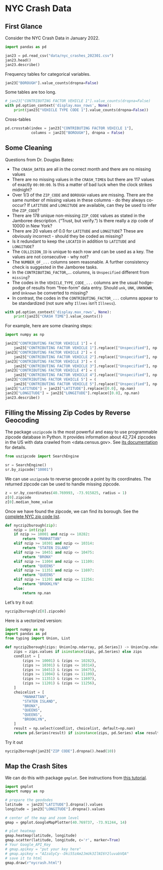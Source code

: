 # NYC Crash Data


## First Glance
Consider the NYC Crash Data in January 2022.

```python
import pandas as pd

jan23 = pd.read_csv("data/nyc_crashes_202301.csv")
jan23.head()
jan23.describe()
```

Frequency tables for categorical variables.
```python
jan23["BOROUGH"].value_counts(dropna=False)
```

Some tables are too long.
```python
# jan23["CONTRIBUTING FACTOR VEHICLE 1"].value_counts(dropna=False)
with pd.option_context('display.max_rows', None):
    print(jan23["VEHICLE TYPE CODE 1"].value_counts(dropna=False))
```

Cross-tables 
```python
pd.crosstab(index = jan23["CONTRIBUTING FACTOR VEHICLE 1"],
			columns = jan23["BOROUGH"], dropna = False)
```

## Some Cleaning
Questions from Dr. Douglas Bates:

+ The `CRASH_DATE`s are all in the correct month and there are no missing values
+ There are no missing values in the `CRASH_TIME`s but there are 117 values of exactly `00:00:00`. Is this a matter of bad luck when the clock strikes midnight?
+ Over 1/3 of the `ZIP_CODE` and `BOROUGH` values are missing. There are the same number of missing values in these columns - do they always co-occur? If `LATITUDE` and `LONGITUDE` are available, can they be used to infer the `ZIP_CODE`?
+ There are 178 unique non-missing `ZIP_CODE` values as stated in the Jamboree description. (“Trust, but verify.”) Is there really a zip code of 10000 in New York?
+ There are 20 values of 0.0 for `LATITUDE` and `LONGITUDE`? These are obviously incorrect - should they be coded as missing?
+ Is it redundant to keep the `LOCATIO` in addition to `LATITUDE` and `LONGITUDE`?
+ The `COLLISION_ID` is unique to each row and can be used as a key. The values are not consecutive - why not?
+ The `NUMBER_OF_...` columns seem reasonable. A further consistency check is suggested in the Jamboree tasks.
+ In the `CONTRIBUTING_FACTOR`_... columns, is `Unspecified` different from `missing`?
+ The codes in the `VEHICLE_TYPE_CODE_...` columns are the usual hodge-podge of results from “free-form” data entry. Should `unk`, `UNK`, `UNKNOWN`, and `Unknown` be converted to missing?
+ In contrast, the codes in the `CONTRIBUTING_FACTOR_...` columns appear to be standardized (not sure why `Illnes` isn’t `Illness`).


```python
with pd.option_context('display.max_rows', None):
	print(jan23["CRASH TIME"].value_counts())
```

For example, here are some cleaning steps:
```python
import numpy as np

jan23["CONTRIBUTING FACTOR VEHICLE 1"] = (
    jan23["CONTRIBUTING FACTOR VEHICLE 1"].replace(["Unspecified"], np.nan))
jan23["CONTRIBUTING FACTOR VEHICLE 2"] = (
    jan23["CONTRIBUTING FACTOR VEHICLE 2"].replace(["Unspecified"], np.nan))
jan23["CONTRIBUTING FACTOR VEHICLE 3"] = (
    jan23["CONTRIBUTING FACTOR VEHICLE 3"].replace(["Unspecified"], np.nan))
jan23["CONTRIBUTING FACTOR VEHICLE 4"] = (
    jan23["CONTRIBUTING FACTOR VEHICLE 4"].replace(["Unspecified"], np.nan))
jan23["CONTRIBUTING FACTOR VEHICLE 5"] = (
    jan23["CONTRIBUTING FACTOR VEHICLE 5"].replace(["Unspecified"], np.nan))
jan23["LATITUDE"] = jan23["LATITUDE"].replace([0.0], np.nan)
jan23["LONGITUDE"] = jan23["LONGITUDE"].replace([0.0], np.nan)
jan23.describe()
```

## Filling the Missing Zip Codes by Reverse Geocoding

The package `uszipcode` is the most powerful and easy to use programmable 
zipcode database in Python. It provides information about 42,724 zipcodes
in the US with data crawled from <data.census.gov>. 
See [its documentation](https://uszipcode.readthedocs.io/index.html) for details.


```python
from uszipcode import SearchEngine

sr = SearchEngine()
sr.by_zipcode("10001")
```

We can use `uszipcode` to reverse geocode a point by its coordinates. The
returned zipcode can be used to handle missing zipcode.

```python
z = sr.by_coordinates(40.769993, -73.915825, radius = 1)
z[0].zipcode
z[0].median_home_value
```

Once we have found the zipcode, we can find its borough. See 
the [complete NYC zip code list](https://bklyndesigns.com/new-york-city-zip-code/).

```python
def nyczip2burough(zip):
	nzip = int(zip)
	if nzip >= 10001 and nzip <= 10282:
		return "MANHATTAN"
	elif nzip >= 10301 and nzip <= 10314:
		return "STATEN ISLAND"
	elif nzip >= 10451 and nzip <= 10475:
		return "BRONX"
	elif nzip >= 11004 and nzip <= 11109:
		return "QUEENS"
	elif nzip >= 11351 and nzip <= 11697:
		return "QUEENS"
	elif nzip >= 11201 and nzip <= 11256:
		return "BROOKLYN"
	else:
		return np.nan
```

Let's try it out:
```python
nyczip2burough(z[0].zipcode)
```

Here is a vectorized version:
```python
import numpy as np
import pandas as pd
from typing import Union, List

def nyczip2borough(zips: Union[np.ndarray, pd.Series]) -> Union[np.ndarray, pd.Series]:
    zips = zips.values if isinstance(zips, pd.Series) else zips
    condlist = [
        (zips >= 10001) & (zips <= 10282),
        (zips >= 10301) & (zips <= 10314),
        (zips >= 10451) & (zips <= 10475),
        (zips >= 11004) & (zips <= 11109),
        (zips >= 11351) & (zips <= 11697),
        (zips >= 11201) & (zips <= 11256),
    ]
    choicelist = [
        "MANHATTAN",
        "STATEN ISLAND",
        "BRONX",
        "QUEENS",
        "QUEENS",
        "BROOKLYN",
    ]
    result = np.select(condlist, choicelist, default=np.nan)
    return pd.Series(result) if isinstance(zips, pd.Series) else result
```

Try it out
```python
nyczip2borough(jan23["ZIP CODE"].dropna().head(10))
```

## Map the Crash Sites

We can do this with package `gmplot`. See instructions from
[this tutorial](https://www.tutorialspoint.com/plotting-google-map-using-gmplot-package-in-python).

```python
import gmplot
import numpy as np

# prepare the geododes
latitude  = jan23["LATITUDE"].dropna().values
longitude = jan23["LONGITUDE"].dropna().values

# center of the map and zoom level
gmap = gmplot.GoogleMapPlotter(40.769737, -73.91244, 14)

# plot heatmap
gmap.heatmap(latitude, longitude)
gmap.scatter(latitude, longitude, c='r', marker=True)
# Your Google_API_Key
# gmap.apikey = "put your key here"
# gmap.apikey = "AIzaSyCy--Dki55zAm2JmUk3IlNI6Y2luvabVQA"
# save it to html
gmap.draw(r"nycrash.html")
```

